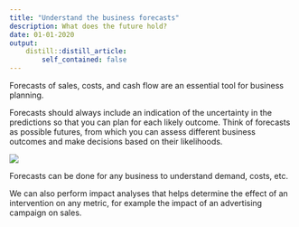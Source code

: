 ```yaml
---
title: "Understand the business forecasts"
description: What does the future hold?
date: 01-01-2020
output:
    distill::distill_article:
        self_contained: false
---
```


Forecasts of sales, costs, and cash flow are an essential tool for business planning.  

Forecasts should always include an indication of the uncertainty in the predictions so that you can plan for each likely outcome. Think of forecasts as possible futures, from which you can assess different business outcomes and make decisions based on their likelihoods.


![](Screenshot.png)

Forecasts can be done for any business to understand demand, costs, etc.

We can also perform impact analyses that helps determine the effect of an intervention on any metric, for example the impact of an advertising campaign on sales.

